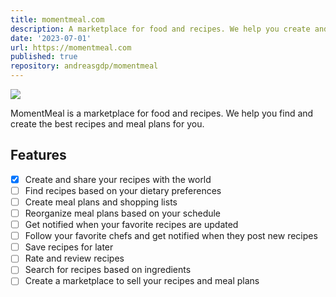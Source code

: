 ```yaml
---
title: momentmeal.com
description: A marketplace for food and recipes. We help you create and share your recipes with the world. Begin your culinary journey today.
date: '2023-07-01'
url: https://momentmeal.com
published: true
repository: andreasgdp/momentmeal
---
```


[![](https://momentmeal.com/thumbnail.png)](https://momentmeal.com)

MomentMeal is a marketplace for food and recipes. We help you find and create the best recipes and meal plans for you.

## Features

- [x] Create and share your recipes with the world
- [ ] Find recipes based on your dietary preferences
- [ ] Create meal plans and shopping lists
- [ ] Reorganize meal plans based on your schedule
- [ ] Get notified when your favorite recipes are updated
- [ ] Follow your favorite chefs and get notified when they post new recipes
- [ ] Save recipes for later
- [ ] Rate and review recipes
- [ ] Search for recipes based on ingredients
- [ ] Create a marketplace to sell your recipes and meal plans
